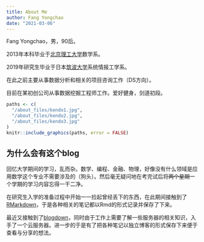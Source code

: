 ```yaml
---
title: About Me
author: Fang Yongchao
date: "2021-03-06"
---
```


Fang Yongchao，男，90后。

2013年本科毕业于[北京理工大学](https://www.bit.edu.cn/)数学系。

2019年研究生毕业于日本[筑波大学](https://www.tsukuba.ac.jp/)系统情报工学系。

在此之前主要从事数据分析和相关的项目咨询工作（DS方向）。

目前在某初创公司从事数据挖掘工程师工作。爱好健身，剑道初段。

```r
paths <- c(
  "/about_files/kendo1.jpg",
  "/about_files/kendo2.jpg",
  "/about_files/kendo3.jpg"
)
knitr::include_graphics(paths, error = FALSE)
```

## 为什么会有这个blog

回忆大学期间的学习，乱而杂。数学、编程、金融、物理，好像没有什么领域是应用数学这个专业不需要涉及的（狗头）。然后毫无疑问地在考完试后将~~两个星期~~一个学期的学习内容忘得一干二净。

在研究生入学的准备过程中开始一一捡起曾经丢下的东西，在此期间接触到了[RMarkdown](https://github.com/rstudio/rmarkdown)，于是各种相关的笔记都以Rmd的形式记录并保存了下来。

最近又接触到了[blogdown](https://github.com/rstudio/blogdown)，同时由于工作上需要了解一些服务器的相关知识，入手了一个云服务器。进一步的于是有了把各种笔记以独立博客的形式保存下来便于查看与分享的想法。


